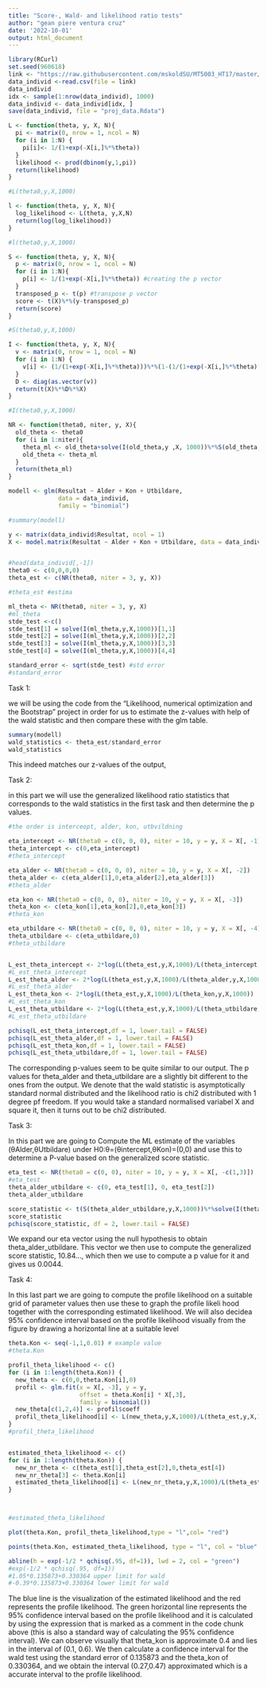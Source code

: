 ---
title: "Score-, Wald- and likelihood ratio tests"
author: "gean piere ventura cruz"
date: '2022-10-01'
output: html_document
---


```{r setup, include=FALSE}
library(RCurl)
set.seed(960618) 
link <- "https://raw.githubusercontent.com/mskoldSU/MT5003_HT17/master/Projekt/proj_data.csv"
data_individ <-read.csv(file = link)
data_individ
idx <- sample(1:nrow(data_individ), 1000)
data_individ <- data_individ[idx, ]
save(data_individ, file = "proj_data.Rdata")
```


```{r, echo=FALSE}
L <- function(theta, y, X, N){
  pi <- matrix(0, nrow = 1, ncol = N)
  for (i in 1:N) {
    pi[i]<- 1/(1+exp(-X[i,]%*%theta))
  }
  likelihood <- prod(dbinom(y,1,pi)) 
  return(likelihood)
}

#L(theta0,y,X,1000) 

l <- function(theta, y, X, N){
  log_likelihood <- L(theta, y,X,N)
  return(log(log_likelihood))
}

#l(theta0,y,X,1000)

S <- function(theta, y, X, N){
  p <- matrix(0, nrow = 1, ncol = N) 
  for (i in 1:N){
    p[i] <- 1/(1+exp(-X[i,]%*%theta)) #creating the p vector
  }
  transposed_p <- t(p) #transpose p vector 
  score <- t(X)%*%(y-transposed_p)
  return(score)
}

#S(theta0,y,X,1000)

I <- function(theta, y, X, N){
  v <- matrix(0, nrow = 1, ncol = N)
  for (i in 1:N) {
    v[i] <- (1/(1+exp(-X[i,]%*%theta)))%*%(1-(1/(1+exp(-X[i,]%*%theta)))) #creating the v vector and storing it in a diagonal matrix
  }
  D <- diag(as.vector(v))
  return(t(X)%*%D%*%X)
}

#I(theta0,y,X,1000)

NR <- function(theta0, niter, y, X){
  old_theta <- theta0
  for (i in 1:niter){
    theta_ml <- old_theta+solve(I(old_theta,y ,X, 1000))%*%S(old_theta, y, X, 1000)
    old_theta <- theta_ml
  }
  return(theta_ml) 
}

modell <- glm(Resultat ~ Alder + Kon + Utbildare,
              data = data_individ,
              family = "binomial")

#summary(modell)

y <- matrix(data_individ$Resultat, ncol = 1)
X <- model.matrix(Resultat ~ Alder + Kon + Utbildare, data = data_individ)


#head(data_individ[,-1])
theta0 <- c(0,0,0,0)
theta_est <- c(NR(theta0, niter = 3, y, X))

#theta_est #estima

ml_theta <- NR(theta0, niter = 3, y, X)
#ml_theta
stde_test <-c()
stde_test[1] = solve(I(ml_theta,y,X,1000))[1,1]
stde_test[2] = solve(I(ml_theta,y,X,1000))[2,2]
stde_test[3] = solve(I(ml_theta,y,X,1000))[3,3]
stde_test[4] = solve(I(ml_theta,y,X,1000))[4,4]

standard_error <- sqrt(stde_test) #std error
#standard_error
```

Task 1:

we will be using the code from the "Likelihood, numerical optimization and the Bootstrap" project in order for us to estimate the z-values with help of the wald statistic and then compare these with the glm table.

```{r}
summary(modell)
wald_statistics <- theta_est/standard_error
wald_statistics
```

This indeed matches our z-values of the output,

Task 2:

in this part we will use the generalized likelihood ratio statistics that corresponds to the wald statistics in the first task and then determine the p values.

```{r}
#the order is interceopt, alder, kon, utbvildning

eta_intercept <- NR(theta0 = c(0, 0, 0), niter = 10, y = y, X = X[, -1])
theta_intercept <- c(0,eta_intercept)
#theta_intercept

eta_alder <- NR(theta0 = c(0, 0, 0), niter = 10, y = y, X = X[, -2])
theta_alder <- c(eta_alder[1],0,eta_alder[2],eta_alder[3])
#theta_alder

eta_kon <- NR(theta0 = c(0, 0, 0), niter = 10, y = y, X = X[, -3])
theta_kon <- c(eta_kon[1],eta_kon[2],0,eta_kon[3])
#theta_kon

eta_utbildare <- NR(theta0 = c(0, 0, 0), niter = 10, y = y, X = X[, -4])
theta_utbildare <- c(eta_utbildare,0)
#theta_utbildare


L_est_theta_intercept <- 2*log(L(theta_est,y,X,1000)/L(theta_intercept,y,X,1000))
#L_est_theta_intercept
L_est_theta_alder <- 2*log(L(theta_est,y,X,1000)/L(theta_alder,y,X,1000))
#L_est_theta_alder
L_est_theta_kon <- 2*log(L(theta_est,y,X,1000)/L(theta_kon,y,X,1000))
#L_est_theta_kon
L_est_theta_utbildare <- 2*log(L(theta_est,y,X,1000)/L(theta_utbildare,y,X,1000))
#L_est_theta_utbildare

pchisq(L_est_theta_intercept,df = 1, lower.tail = FALSE)
pchisq(L_est_theta_alder,df = 1, lower.tail = FALSE)
pchisq(L_est_theta_kon,df = 1, lower.tail = FALSE)
pchisq(L_est_theta_utbildare,df = 1, lower.tail = FALSE)
```
The corresponding p-values seem to be quite similar to our output. The p values for theta_alder and theta_utbildare are a slightly bit different to the ones from the output. We denote that the wald statistic is asymptotically standard normal distributed and the likelihood ratio is chi2 distributed with 1 degree pf freedom. If you would take a standard normalised variabel X and square it, then it turns out to be chi2 distributed.

Task 3:

In this part we are going to Compute the ML estimate of the variables (θAlder,θUtbildare) under H0:θ=(θintercept,θKon)=(0,0) and use this to determine a P-value based on the generalized score statistic.

```{r}
eta_test <- NR(theta0 = c(0, 0), niter = 10, y = y, X = X[, -c(1,3)])
#eta_test
theta_alder_utbildare <- c(0, eta_test[1], 0, eta_test[2])
theta_alder_utbildare

score_statistic <- t(S(theta_alder_utbildare,y,X,1000))%*%solve(I(theta_alder_utbildare,y,X,1000))%*%S(theta_alder_utbildare,y,X,1000)
score_statistic
pchisq(score_statistic, df = 2, lower.tail = FALSE)
```

We expand our eta vector using the null hypothesis to obtain theta_alder_utbildare. This vector we then use to compute the generalized score statistic, 10.84..., which then we use to compute a p value for it and gives us 0.0044.

Task 4:

In this last part we are going to compute the profile likelihood on a suitable grid of parameter values then use these to graph the profile likeli hood together with the corresponding estimated likelihood. We will also decidea 95% confidence interval based on the profile likelihood visually from the figure by drawing a horizontal line at a suitable level

```{r}
theta.Kon <- seq(-1,1,0.01) # example value
#theta.Kon

profil_theta_likelihood <- c()
for (i in 1:length(theta.Kon)) {
  new_theta <- c(0,0,theta.Kon[i],0)
  profil <- glm.fit(x = X[, -3], y = y,
                    offset = theta.Kon[i] * X[,3],
                    family = binomial())
  new_theta[c(1,2,4)] <- profil$coeff
  profil_theta_likelihood[i] <- L(new_theta,y,X,1000)/L(theta_est,y,X,1000)
}
#profil_theta_likelihood


estimated_theta_likelihood <- c()
for (i in 1:length(theta.Kon)) {
  new_nr_theta <- c(theta_est[1],theta_est[2],0,theta_est[4])
  new_nr_theta[3] <- theta.Kon[i]
  estimated_theta_likelihood[i] <- L(new_nr_theta,y,X,1000)/L(theta_est,y,X,1000)
}



#estimated_theta_likelihood

plot(theta.Kon, profil_theta_likelihood,type = "l",col= "red")

points(theta.Kon, estimated_theta_likelihood, type = "l", col = "blue" )

abline(h = exp(-1/2 * qchisq(.95, df=1)), lwd = 2, col = "green")
#exp(-1/2 * qchisq(.95, df=1)) 
#1.05*0.135873+0.330364 upper limit for wald
#-0.39*0.135873+0.330364 lower limit for wald
```





The blue line is the visualization of the estimated likelihood and the red represents the profile likelihood. The green horizontal line represents the 95% confidence interval based on the profile likelihood and it is calculated by using the expression that is marked as a comment in the code chunk above (this is also a standard way of calculating the 95% confidence interval). We can observe visually that theta_kon is approximate 0.4 and lies in the interval of (0.1, 0.6). We then calculate a confidence interval for the wald test using the standard error of 0.135873 and the theta_kon of 0.330364, and we obtain the interval (0.27,0.47) approximated which is a accurate interval to the profile likelihood.    

